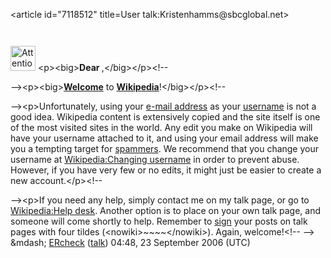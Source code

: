 <article id="7118512" title=User talk:Kristenhamms@sbcglobal.net>
	<talkpage id="7118512" title="User talk:Kristenhamms@sbcglobal.net">
[[Image:Attention yellow.svg|left|40px]]
&lt;p&gt;&lt;big&gt;'''Dear {{PAGENAME}}''',&lt;/big&gt;&lt;/p&gt;&lt;!--

--&gt;&lt;p&gt;&lt;big&gt;'''[[Wikipedia:Welcome, newcomers|Welcome]]''' to '''[[Wikipedia]]'''!&lt;/big&gt;&lt;/p&gt;&lt;!--

--&gt;&lt;p&gt;Unfortunately, using your [[e-mail address]] as your [[Wikipedia:Username|username]] is not a good idea. Wikipedia content is extensively copied and the site itself is one of the most visited sites in the world. Any edit you make on Wikipedia will have your username attached to it, and using your email address will make you a tempting target for [[E-mail spam|spammers]]. We recommend that you change your username at [[Wikipedia:Changing username]] in order to prevent abuse.  However, if you have very few or no edits, it might just be easier to create a new account.&lt;/p&gt;&lt;!--

--&gt;&lt;p&gt;If you need any help, simply contact me on my talk page, or go to [[Wikipedia:Help desk]]. Another option is to place {{tl|helpme}} on your own talk page, and someone will come shortly to help. Remember to [[Wikipedia:Sign your posts on talk pages|sign]] your posts on talk pages with four tildes (&lt;nowiki&gt;~~~~&lt;/nowiki&gt;). Again, welcome!&lt;!-- {{WelcomeEmail}} --&gt; &amp;mdash; [[User:ERcheck|ERcheck]] ([[User talk:ERcheck|talk]]) 04:48, 23 September 2006 (UTC)
	</talkpage>
</article>